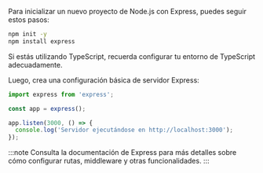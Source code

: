 Para inicializar un nuevo proyecto de Node.js con Express, puedes seguir estos pasos:

```bash
npm init -y
npm install express
```

Si estás utilizando TypeScript, recuerda configurar tu entorno de TypeScript adecuadamente.

Luego, crea una configuración básica de servidor Express:

```ts title="app.ts"
import express from 'express';

const app = express();

app.listen(3000, () => {
  console.log('Servidor ejecutándose en http://localhost:3000');
});
```

:::note
Consulta la documentación de Express para más detalles sobre cómo configurar rutas, middleware y otras funcionalidades.
:::
